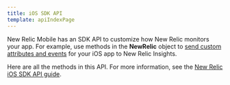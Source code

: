 ```yaml
---
title: iOS SDK API
template: apiIndexPage
---
```


New Relic Mobile has an SDK API to customize how New Relic monitors your app. For example, use methods in the **NewRelic** object to [send custom attributes and events](/docs/insights/new-relic-insights/adding-querying-data/custom-attributes-events-new-relic-mobile) for your iOS app to New Relic Insights.

Here are all the methods in this API. For more information, see the [New Relic iOS SDK API guide](/docs/mobile-monitoring/new-relic-mobile-ios/install-configure/work-ios-sdk-api).
